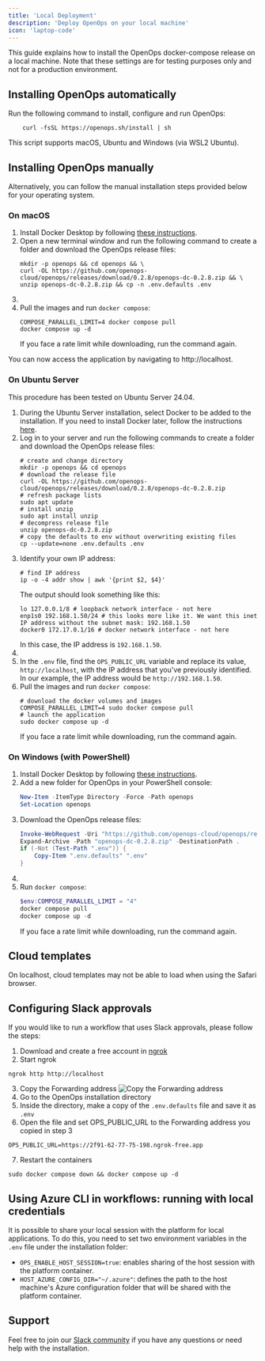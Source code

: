 ```yaml
---
title: 'Local Deployment'
description: 'Deploy OpenOps on your local machine'
icon: 'laptop-code'
---
```



This guide explains how to install the OpenOps docker-compose release on a local machine. Note that these settings are for testing purposes only and not for a production environment.

## Installing OpenOps automatically

Run the following command to install, configure and run OpenOps:

```shell
    curl -fsSL https://openops.sh/install | sh
```

This script supports macOS, Ubuntu and Windows (via WSL2 Ubuntu).

## Installing OpenOps manually

Alternatively, you can follow the manual installation steps provided below for your operating system.

### On macOS

1. Install Docker Desktop by following [these instructions](https://docs.docker.com/desktop/setup/install/mac-install/).
2. Open a new terminal window and run the following command to create a folder and download the OpenOps release files:
    ```shell
    mkdir -p openops && cd openops && \
    curl -OL https://github.com/openops-cloud/openops/releases/download/0.2.8/openops-dc-0.2.8.zip && \
    unzip openops-dc-0.2.8.zip && cp -n .env.defaults .env
   ```
3. <UpdateCredentials/>
4. Pull the images and run `docker compose`:
    ```shell
    COMPOSE_PARALLEL_LIMIT=4 docker compose pull
    docker compose up -d
   ```
    If you face a rate limit while downloading, run the command again.

You can now access the application by navigating to http://localhost.

### On Ubuntu Server

<Note>This procedure has been tested on Ubuntu Server 24.04.</Note>

1. During the Ubuntu Server installation, select Docker to be added to the installation. If you need to install Docker later, follow the instructions [here](https://docs.docker.com/engine/install/ubuntu/).
2. Log in to your server and run the following commands to create a folder and download the OpenOps release files:
    ```shell
    # create and change directory
    mkdir -p openops && cd openops
    # download the release file
    curl -OL https://github.com/openops-cloud/openops/releases/download/0.2.8/openops-dc-0.2.8.zip
    # refresh package lists
    sudo apt update
    # install unzip
    sudo apt install unzip
    # decompress release file
    unzip openops-dc-0.2.8.zip
    # copy the defaults to env without overwriting existing files
    cp --update=none .env.defaults .env
    ```
3. Identify your own IP address:
    ```shell
    # find IP address
    ip -o -4 addr show | awk '{print $2, $4}'
    ```
    The output should look something like this:
    ```shell
    lo 127.0.0.1/8 # loopback network interface - not here
    enp1s0 192.168.1.50/24 # this looks more like it. We want this inet IP address without the subnet mask: 192.168.1.50
    docker0 172.17.0.1/16 # docker network interface - not here
    ```
    In this case, the IP address is `192.168.1.50`.
4. <UpdateCredentials/>
5. In the `.env` file, find the `OPS_PUBLIC_URL` variable and replace its value, `http://localhost`, with the IP address that you've previously identified. In our example, the IP address would be `http://192.168.1.50`.
6. Pull the images and run `docker compose`:
    ```shell
    # download the docker volumes and images
    COMPOSE_PARALLEL_LIMIT=4 sudo docker compose pull
    # launch the application
    sudo docker compose up -d
   ```
    If you face a rate limit while downloading, run the command again.

### On Windows (with PowerShell)

1. Install Docker Desktop by following [these instructions](https://docs.docker.com/desktop/setup/install/windows-install/).
2. Add a new folder for OpenOps in your PowerShell console:
    ```powershell
   New-Item -ItemType Directory -Force -Path openops
   Set-Location openops
    ```
3. Download the OpenOps release files:
    ```powershell
    Invoke-WebRequest -Uri "https://github.com/openops-cloud/openops/releases/download/0.2.8/openops-dc-0.2.8.zip" -OutFile "openops-dc-0.2.8.zip"
    Expand-Archive -Path "openops-dc-0.2.8.zip" -DestinationPath .
    if (-Not (Test-Path ".env")) {
        Copy-Item ".env.defaults" ".env"
    }
    ```
4. <UpdateCredentials/>
5. Run `docker compose`:
    ```powershell
    $env:COMPOSE_PARALLEL_LIMIT = "4"
    docker compose pull
    docker compose up -d
    ```
    If you face a rate limit while downloading, run the command again.

<UpdateLink/>

## Cloud templates

On localhost, cloud templates may not be able to load when using the Safari browser.

## Configuring Slack approvals

If you would like to run a workflow that uses Slack approvals, please follow the steps:
1. Download and create a free account in [ngrok](https://ngrok.com/)
2. Start ngrok
```shell
ngrok http http://localhost
```
3. Copy the Forwarding address
![Copy the Forwarding address](/images/ngrok-public-address.png)
4. Go to the OpenOps installation directory
5. Inside the directory, make a copy of the `.env.defaults` file and save it as `.env`
6. Open the file and set OPS_PUBLIC_URL to the Forwarding address you copied in step 3
```shell
OPS_PUBLIC_URL=https://2f91-62-77-75-198.ngrok-free.app
```
7. Restart the containers
```shell
sudo docker compose down && docker compose up -d
```

## Using Azure CLI in workflows: running with local credentials

It is possible to share your local session with the platform for local applications.
To do this, you need to set two environment variables in the `.env` file under the installation folder:
* `OPS_ENABLE_HOST_SESSION=true`: enables sharing of the host session with the platform container.
* `HOST_AZURE_CONFIG_DIR="~/.azure"`: defines the path to the host machine's Azure configuration folder that will be shared with the platform container.


## Support

Feel free to join our [Slack community](https://slack.openops.com) if you have any questions or need help with the installation.

